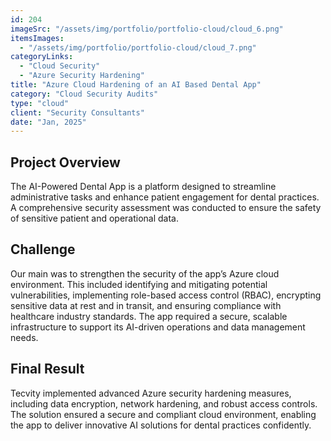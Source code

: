 ```yaml
---
id: 204
imageSrc: "/assets/img/portfolio/portfolio-cloud/cloud_6.png"
itemsImages:
  - "/assets/img/portfolio/portfolio-cloud/cloud_7.png"
categoryLinks:
  - "Cloud Security"
  - "Azure Security Hardening"
title: "Azure Cloud Hardening of an AI Based Dental App"
category: "Cloud Security Audits"
type: "cloud"
client: "Security Consultants"
date: "Jan, 2025"
---
```


## Project Overview

The AI-Powered Dental App is a platform designed to streamline administrative tasks and enhance patient engagement for dental practices. A comprehensive security assessment was conducted to ensure the safety of sensitive patient and operational data.

## Challenge

Our main was to strengthen the security of the app’s Azure cloud environment. This included identifying and mitigating potential vulnerabilities, implementing role-based access control (RBAC), encrypting sensitive data at rest and in transit, and ensuring compliance with healthcare industry standards. The app required a secure, scalable infrastructure to support its AI-driven operations and data management needs.

## Final Result

Tecvity implemented advanced Azure security hardening measures, including data encryption, network hardening, and robust access controls. The solution ensured a secure and compliant cloud environment, enabling the app to deliver innovative AI solutions for dental practices confidently.
